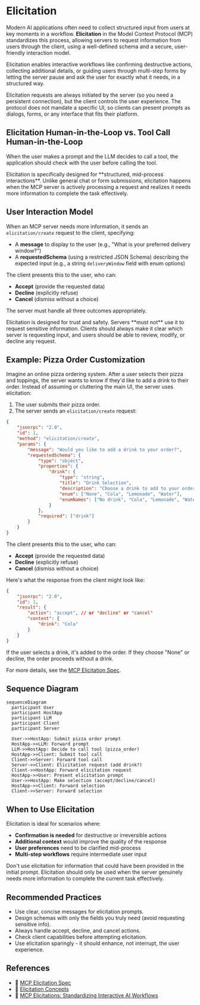 # Elicitation

<EpicVideo url="https://www.epicai.pro/workshops/day-3-4-advanced-mcp-features/intro~gs3h2" />

Modern AI applications often need to collect structured input from users at key moments in a workflow. **Elicitation** in the Model Context Protocol (MCP) standardizes this process, allowing servers to request information from users through the client, using a well-defined schema and a secure, user-friendly interaction model.

Elicitation enables interactive workflows like confirming destructive actions, collecting additional details, or guiding users through multi-step forms by letting the server pause and ask the user for exactly what it needs, in a structured way.

<callout-info>
	Elicitation requests are always initiated by the server (so you need a
	persistent connection), but the client controls the user experience. The
	protocol does not mandate a specific UI, so clients can present prompts as
	dialogs, forms, or any interface that fits their platform.
</callout-info>

## Elicitation Human-in-the-Loop vs. Tool Call Human-in-the-Loop

When the user makes a prompt and the LLM decides to call a tool, the application should check with the user before calling the tool.

<callout-success>
	Elicitation is specifically designed for **structured, mid-process
	interactions**. Unlike general chat or form submissions, elicitation happens
	when the MCP server is actively processing a request and realizes it needs
	more information to complete the task effectively.
</callout-success>

## User Interaction Model

When an MCP server needs more information, it sends an `elicitation/create` request to the client, specifying:

- A **message** to display to the user (e.g., "What is your preferred delivery window?")
- A **requestedSchema** (using a restricted JSON Schema) describing the expected input (e.g., a string `deliveryWindow` field with enum options)

The client presents this to the user, who can:

- **Accept** (provide the requested data)
- **Decline** (explicitly refuse)
- **Cancel** (dismiss without a choice)

The server must handle all three outcomes appropriately.

<callout-success>
	Elicitation is designed for trust and safety. Servers **must not** use it to
	request sensitive information. Clients should always make it clear which
	server is requesting input, and users should be able to review, modify, or
	decline any request.
</callout-success>

## Example: Pizza Order Customization

Imagine an online pizza ordering system. After a user selects their pizza and toppings, the server wants to know if they'd like to add a drink to their order. Instead of assuming or cluttering the main UI, the server uses elicitation:

1. The user submits their pizza order.
2. The server sends an `elicitation/create` request:

```json filename=server-request.json nocopy
{
	"jsonrpc": "2.0",
	"id": 1,
	"method": "elicitation/create",
	"params": {
		"message": "Would you like to add a drink to your order?",
		"requestedSchema": {
			"type": "object",
			"properties": {
				"drink": {
					"type": "string",
					"title": "Drink Selection",
					"description": "Choose a drink to add to your order",
					"enum": ["None", "Cola", "Lemonade", "Water"],
					"enumNames": ["No drink", "Cola", "Lemonade", "Water"]
				}
			},
			"required": ["drink"]
		}
	}
}
```

The client presents this to the user, who can:

- **Accept** (provide the requested data)
- **Decline** (explicitly refuse)
- **Cancel** (dismiss without a choice)

Here's what the response from the client might look like:

```json filename=client-response.json nocopy
{
	"jsonrpc": "2.0",
	"id": 1,
	"result": {
		"action": "accept", // or "decline" or "cancel"
		"content": {
			"drink": "Cola"
		}
	}
}
```

If the user selects a drink, it's added to the order. If they choose "None" or decline, the order proceeds without a drink.

For more details, see the [MCP Elicitation Spec](https://modelcontextprotocol.io/specification/2025-06-18/client/elicitation).

## Sequence Diagram

```mermaid
sequenceDiagram
  participant User
  participant HostApp
  participant LLM
  participant Client
  participant Server

  User->>HostApp: Submit pizza order prompt
  HostApp->>LLM: Forward prompt
  LLM->>HostApp: Decide to call tool (pizza_order)
  HostApp->>Client: Submit tool call
  Client->>Server: Forward tool call
  Server->>Client: Elicitation request (add drink?)
  Client->>HostApp: Forward elicitation request
  HostApp->>User: Present elicitation prompt
  User->>HostApp: Make selection (accept/decline/cancel)
  HostApp->>Client: Forward selection
  Client->>Server: Forward selection
```

## When to Use Elicitation

Elicitation is ideal for scenarios where:

- **Confirmation is needed** for destructive or irreversible actions
- **Additional context** would improve the quality of the response
- **User preferences** need to be clarified mid-process
- **Multi-step workflows** require intermediate user input

<callout-warning>
	Don't use elicitation for information that could have been provided in the
	initial prompt. Elicitation should only be used when the server genuinely
	needs more information to complete the current task effectively.
</callout-warning>

## Recommended Practices

- Use clear, concise messages for elicitation prompts.
- Design schemas with only the fields you truly need (avoid requesting sensitive info).
- Always handle accept, decline, and cancel actions.
- Check client capabilities before attempting elicitation.
- Use elicitation sparingly - it should enhance, not interrupt, the user experience.

## References

- 📜 [MCP Elicitation Spec](https://modelcontextprotocol.io/specification/2025-06-18/client/elicitation)
- 📜 [Elicitation Concepts](https://modelcontextprotocol.io/docs/concepts/elicitation)
- 📜 [MCP Elicitations: Standardizing Interactive AI Workflows](https://blog.fka.dev/blog/2025-01-15-mcp-elicitations-standardizing-interactive-ai-workflows/)
